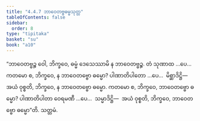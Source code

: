 ```yaml
---
title: "4.4.7 ဘာဝေတဗ္ဗဓမ္မသုတ္တ"
tableOfContents: false
sidebar:
  order: 8
type: "tipitaka"
basket: "su"
book: "a10"
---
```



<DynamicBreadcrumb />

<Division number="195" book="a10">

<Paragraph number="1373" book="a10">
“ဘာဝေတဗ္ဗဉ္စ ဝေါ, ဘိက္ခဝေ, ဓမ္မံ ဒေသေဿာမိ န ဘာဝေတဗ္ဗဉ္စ. တံ သုဏာထ …ပေ…  ကတမော စ, ဘိက္ခဝေ, န ဘာဝေတဗ္ဗော ဓမ္မော? ပါဏာတိပါတော …ပေ…  မိစ္ဆာဒိဋ္ဌိ—  အယံ ဝုစ္စတိ, ဘိက္ခဝေ, န ဘာဝေတဗ္ဗော ဓမ္မော.
</Paragraph>

<Paragraph number="1374" book="a10">
ကတမော စ, ဘိက္ခဝေ, ဘာဝေတဗ္ဗော ဓမ္မော? ပါဏာတိပါတာ ဝေရမဏီ …ပေ…  သမ္မာဒိဋ္ဌိ—  အယံ ဝုစ္စတိ, ဘိက္ခဝေ, ဘာဝေတဗ္ဗော ဓမ္မော”တိ.

</Paragraph>
</Division>

<Paragraph number="1375" type="center" book="a10">
သတ္တမံ.
</Paragraph>